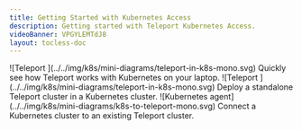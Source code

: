 ```yaml
---
title: Getting Started with Kubernetes Access
description: Getting started with Teleport Kubernetes Access.
videoBanner: VPGYLEMTdJ8
layout: tocless-doc
---
```


<TileSet>
  <Tile title="Try Teleport on a Local Kubernetes Cluster" href="./getting-started/local.mdx">
    ![Teleport ](../../img/k8s/mini-diagrams/teleport-in-k8s-mono.svg)
    Quickly see how Teleport works with Kubernetes on your laptop.
  </Tile>
  <ScopedBlock scope={["oss", "enterprise"]}>
    <Tile title="Teleport Cluster in Kubernetes" href="./getting-started/cluster.mdx">
      ![Teleport ](../../img/k8s/mini-diagrams/teleport-in-k8s-mono.svg)
      Deploy a standalone Teleport cluster in a Kubernetes cluster.
    </Tile>
  </ScopedBlock>
  <Tile title="Teleport Kubernetes Agent" href="./getting-started/agent.mdx">
    ![Kubernetes agent](../../img/k8s/mini-diagrams/k8s-to-teleport-mono.svg)
    Connect a Kubernetes cluster to an existing Teleport cluster.
  </Tile>
</TileSet>
